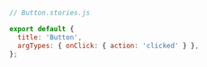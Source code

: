 ```js
// Button.stories.js

export default {
  title: 'Button',
  argTypes: { onClick: { action: 'clicked' } },
};
```